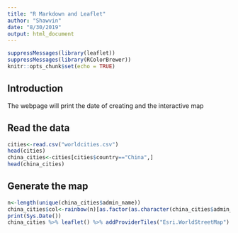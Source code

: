 ```yaml
---
title: "R Markdown and Leaflet"
author: "Shawvin"
date: "8/30/2019"
output: html_document
---
```


```r
suppressMessages(library(leaflet))
suppressMessages(library(RColorBrewer))
knitr::opts_chunk$set(echo = TRUE)
```

## Introduction
The webpage will print the date of creating and the interactive map

## Read the data
```r
cities<-read.csv("worldcities.csv")
head(cities)
china_cities<-cities[cities$country=="China",]
head(china_cities)
```

## Generate the map
```r
n<-length(unique(china_cities$admin_name))
china_cities$col<-rainbow(n)[as.factor(as.character(china_cities$admin_name))]
print(Sys.Date())
china_cities %>% leaflet() %>% addProviderTiles("Esri.WorldStreetMap") %>% addCircleMarkers(lat = ~lat,lng = ~lng,popup = ~city_ascii, color=~col,clusterOptions = markerClusterOptions())  
```
